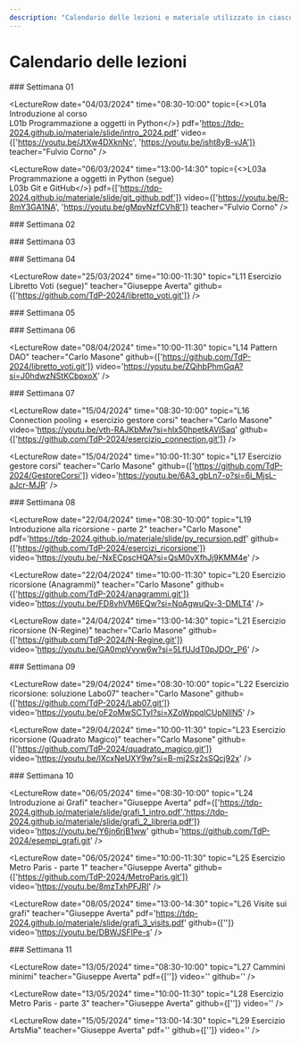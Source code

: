 ```yaml
---
description: "Calendario delle lezioni e materiale utilizzato in ciascuna lezione"
---
```



# Calendario delle lezioni


<LectureTable defaultType="Lezione" showMaterial={true} language='IT'>

<LectureDivider>
### Settimana 01
</LectureDivider>

<LectureRow
    date="04/03/2024" time="08:30-10:00"
    topic={<>L01a Introduzione al corso<br/>L01b Programmazione a oggetti in Python</>}
    pdf='https://tdp-2024.github.io/materiale/slide/intro_2024.pdf'
    video={['https://youtu.be/JtXw4DXknNc', 'https://youtu.be/jsht8yB-vJA']}
    teacher="Fulvio Corno"
/>

<LectureRow
    date="04/03/2024" time="10:00-11:30"
    topic="L02 Programmazione a oggetti in Python (segue)" 
    pdf='https://tdp-2024.github.io/materiale/slide/py_oop.pdf'
    video='https://youtu.be/NQMJoujZB4g'
    github='https://github.com/TdP-2024/libretto_voti'
    teacher="Fulvio Corno"
/>

<LectureRow
    date="05/03/2024" time="13:00-16:00"
    topic="LAB01 - Squadra 1 (Cognome A-J)" 
    type="Laboratorio"
    teacher="Giuseppe Averta"
    github='https://github.com/TdP-2024/Lab01'
/>

<LectureRow
    date="06/03/2024" time="13:00-14:30"
    topic={<>L03a Programmazione a oggetti in Python (segue)<br/>L03b Git e GitHub</>}
    pdf={['https://tdp-2024.github.io/materiale/slide/git_github.pdf']}
    video={['https://youtu.be/R-8mY3GA1NA', 'https://youtu.be/gMpvNzfCVh8']}
    teacher="Fulvio Corno"
/>

<LectureRow
    date="06/03/2024" time="16:00-19:00"
    topic="LAB01 - Squadra 2 (Cognome L-Z)" 
    type="Laboratorio"
    teacher="Francesca Pistilli"
    github='https://github.com/TdP-2024/Lab01'
/>

<LectureDivider>
### Settimana 02
</LectureDivider>

<LectureRow
    date="11/03/2024" time="08:30-10:00"
    topic="L04 Ereditarietà e Polimorfismo" 
    teacher="Fulvio Corno"
    video='https://youtu.be/_r4zDAYFJLo'
/>

<LectureRow
    date="11/03/2024" time="10:00-11:30"
    topic="L05 Moduli e Package" 
    teacher="Fulvio Corno"
    pdf='https://tdp-2024.github.io/materiale/slide/py_modules.pdf'
    video='https://youtu.be/BYbK1AB9r9U'
/>

<LectureRow
    date="12/03/2024" time="13:00-16:00"
    topic="LAB02 - Squadra 2 (Cognome L-Z)" 
    type="Laboratorio"
    teacher="Francesca Pistilli"
    github="https://github.com/TdP-2024/Lab02.git"
/>

<LectureRow
    date="13/03/2024" time="13:00-14:30"
    topic="L06 Esercizio 'Libretto Voti'" 
    teacher="Fulvio Corno"
    type='Esercitazione'
    github='https://github.com/TdP-2024/libretto_voti/blob/master/readme.md'
    video='https://youtu.be/Mno0afWTf0E'
/>

<LectureRow
    date="13/03/2024" time="16:00-19:00"
    topic="LAB02 - Squadra 1 (Cognome A-J)" 
    type="Laboratorio"
    teacher="Giuseppe Averta"
    github="https://github.com/TdP-2024/Lab02.git"
/>

<LectureDivider>
### Settimana 03
</LectureDivider>

<LectureRow
    date="18/03/2024" time="08:30-10:00"
    topic="L07 Esercizio 'Libretto Voti' (segue)" 
    teacher="Fulvio Corno"
    type='Esercitazione'
    video='https://youtu.be/xdt3Cfzsu6Y'
/>

<LectureRow
    date="18/03/2024" time="10:00-11:30"
    topic="L08 Strutture dati e collection" 
    teacher="Fulvio Corno"
    pdf='https://tdp-2024.github.io/materiale/slide/py_collections.pdf'
    video='https://youtu.be/gnFNK5bGRvU'
/>

<LectureRow
    date="19/03/2024" time="13:00-16:00"
    topic="LAB03 - Squadra 1 (Cognome A-J)" 
    type="Laboratorio"
    teacher="Francesca Pistilli"
    github="https://github.com/TdP-2024/Lab03.git"
/>

<LectureRow
    date="20/03/2024" time="13:00-14:30"
    topic="L09 Strutture dati e collection (segue)" 
    teacher="Fulvio Corno"
    video='https://youtu.be/QyCPcNGJdnk'
/>

<LectureRow
    date="20/03/2024" time="16:00-19:00"
    topic="LAB03 - Squadra 2 (Cognome L-Z)" 
    type="Laboratorio"
    teacher="Giuseppe Averta"
    github="https://github.com/TdP-2024/Lab03.git"
/>

<LectureDivider>
### Settimana 04
</LectureDivider>

<LectureRow
    date="25/03/2024" time="08:30-10:00"
    topic="L10 Interfacce Grafiche" 
    teacher="Giuseppe Averta"
    video='https://youtu.be/ZcPob_A7nVA'
    pdf='https://tdp-2024.github.io/materiale/slide/flet.pdf'
    github='https://github.com/TdP-2024/esempi_flet.git'
/>

<LectureRow
    date="25/03/2024" time="10:00-11:30"
    topic="L11 Esercizio Libretto Voti (segue)" 
    teacher="Giuseppe Averta"
    github={['https://github.com/TdP-2024/libretto_voti.git']}
/>

<LectureRow
    date="26/03/2024" time="13:00-16:00"
    topic="LAB04 - Squadra 2 (Cognome L-Z)" 
    type="Laboratorio"
    teacher="Francesca Pistilli"
    github='https://github.com/TdP-2024/Lab04.git'
/>

<LectureRow
    date="27/03/2024" time="13:00-14:30"
    topic="L12 Esercizio Indovina Numero" 
    teacher="Giuseppe Averta"
    video="https://www.youtube.com/watch?v=hLRbF-W2INo"
    github='https://github.com/TdP-2024/indovina_numero.git'
/>

<LectureRow
    date="27/03/2024" time="16:00-19:00"
    topic="LAB04 - Squadra 1 (Cognome A-J)" 
    type="Laboratorio"
    teacher="Giuseppe Averta"
    github='https://github.com/TdP-2024/Lab04.git'
/>

<LectureDivider>
### Settimana 05
</LectureDivider>

<LectureRow variant='info'
    topic="Sospensione Didattica" 
    teacher=""
    type=""
/>

<LectureDivider>
### Settimana 06
</LectureDivider>

<LectureRow
    date="08/04/2024" time="08:30-10:00"
    topic="L13 Accesso a database in Python" 
    teacher="Carlo Masone"
    pdf='https://tdp-2024.github.io/materiale/slide/py_database.pdf'
    video='https://youtu.be/RmIcMHOzVSw?si=9rQap3PhdUApgHNw'
/>

<LectureRow
    date="08/04/2024" time="10:00-11:30"
    topic="L14 Pattern DAO" 
    teacher="Carlo Masone"
    github={['https://github.com/TdP-2024/libretto_voti.git']}
    video='https://youtu.be/ZQihbPhmGqA?si=J0hdwzNStKCbpxoX'
/>

<LectureRow
    date="09/04/2024" time="13:00-16:00"
    topic="LAB05 - Squadra 1 (Cognome A-J)" 
    type="Laboratorio"
    teacher="Carlo Masone"
    github='https://github.com/TdP-2024/Lab05.git'
/>

<LectureRow
    date="10/04/2024" time="13:00-14:30"
    topic="L15 Object Relational Mapping" 
    teacher="Carlo Masone"
    github='https://github.com/TdP-2024/yelp'
    video='https://youtu.be/R5xAe1ovtQQ?si=ECGcSJ_jR6gScP7Y'
/>

<LectureRow
    date="10/04/2024" time="16:00-19:00"
    topic="LAB05 - Squadra 2 (Cognome L-Z)" 
    type="Laboratorio"
    teacher="Carlo Masone"
    github='https://github.com/TdP-2024/Lab05.git'
/>

<LectureDivider>
### Settimana 07
</LectureDivider>

<LectureRow
    date="15/04/2024" time="08:30-10:00"
    topic="L16 Connection pooling + esercizio gestore corsi" 
    teacher="Carlo Masone"
    video='https://youtu.be/vth-RAJKbMw?si=hlx50hpetkAVjSaq'
    github={['https://github.com/TdP-2024/esercizio_connection.git']}
/>

<LectureRow
    date="15/04/2024" time="10:00-11:30"
    topic="L17 Esercizio gestore corsi" 
    teacher="Carlo Masone"
    github={['https://github.com/TdP-2024/GestoreCorsi']}
    video='https://youtu.be/6A3_gbLn7-o?si=6i_MjsL-aJcr-MJR'
/>

<LectureRow
    date="16/04/2024" time="13:00-16:00"
    topic="LAB06 - Squadra 1 (Cognome L-Z)" 
    type="Laboratorio"
    teacher="Carlo Masone"
    github='https://github.com/TdP-2024/Lab06.git'
/>

<LectureRow
    date="17/04/2024" time="13:00-14:30"
    topic="L18 Introduzione alla ricorsione" 
    teacher="Carlo Masone"
    pdf='https://tdp-2024.github.io/materiale/slide/py_recursion.pdf'
    video='https://youtu.be/S3H7ItWZRik?si=eXFC5YCZt5cdxsIu'
    github='https://github.com/TdP-2024/esercizi_ricorsione.git'
/>

<LectureRow
    date="17/04/2024" time="16:00-19:00"
    topic="LAB06 - Squadra 2 (Cognome A-J)" 
    type="Laboratorio"
    teacher="Carlo Masone"
    github='https://github.com/TdP-2024/Lab06.git'
/>

<LectureDivider>
### Settimana 08
</LectureDivider>

<LectureRow
    date="22/04/2024" time="08:30-10:00"
    topic="L19 Introduzione alla ricorsione - parte 2" 
    teacher="Carlo Masone"
    pdf='https://tdp-2024.github.io/materiale/slide/py_recursion.pdf'
    github={['https://github.com/TdP-2024/esercizi_ricorsione']}
    video='https://youtu.be/-NxECpscHQA?si=QsM0vXfhJj9KMM4e'
/>

<LectureRow
    date="22/04/2024" time="10:00-11:30"
    topic="L20 Esercizio ricorsione (Anagrammi)" 
    teacher="Carlo Masone"
    github={['https://github.com/TdP-2024/anagrammi.git']}
    video='https://youtu.be/FD8vhVM6EQw?si=NoAgwuQv-3-DMLT4'
/>

<LectureRow
    date="23/04/2024" time="13:00-16:00"
    topic="LAB07 - Squadra 2 (Cognome A-J)" 
    type="Laboratorio"
    teacher="Carlo Masone"
    github='https://github.com/TdP-2024/Lab07.git'
/>

<LectureRow
    date="24/04/2024" time="13:00-14:30"
    topic="L21 Esercizio ricorsione (N-Regine)" 
    teacher="Carlo Masone"
    github={['https://github.com/TdP-2024/N-Regine.git']}
    video='https://youtu.be/GA0mpVvyw6w?si=5LfUJdT0pJDOr_P6'
/>

<LectureRow
    date="24/04/2024" time="16:00-19:00"
    topic="LAB07 - Squadra 1 (Cognome L-Z)" 
    type="Laboratorio"
    teacher="Carlo Masone"
    github='https://github.com/TdP-2024/Lab07.git'
/>

<LectureDivider>
### Settimana 09
</LectureDivider>

<LectureRow
    date="29/04/2024" time="08:30-10:00"
    topic="L22 Esercizio ricorsione: soluzione Labo07" 
    teacher="Carlo Masone"
    github={['https://github.com/TdP-2024/Lab07.git']}
    video='https://youtu.be/oF2oMwSCTyI?si=XZoWppqlCUpNIlN5'
/>

<LectureRow
    date="29/04/2024" time="10:00-11:30"
    topic="L23 Esercizio ricorsione (Quadrato Magico)" 
    teacher="Carlo Masone"
    github={['https://github.com/TdP-2024/quadrato_magico.git']}
    video='https://youtu.be/lXcxNeUXY9w?si=B-mj2Sz2sSQcj92x'
/>

<LectureRow
    date="30/04/2024" time="13:00-16:00"
    topic="LAB08 - Squadra 1 e 2" 
    type="Laboratorio"
    teacher="Francesca Pistilli"
    github='https://github.com/TdP-2024/Lab08.git'
/>

<LectureRow variant='info'
    date="01/05/2024"
    topic="Sospensione Didattica" 
    teacher=""
    type=""
/>

<LectureDivider>
### Settimana 10
</LectureDivider>

<LectureRow
    date="06/05/2024" time="08:30-10:00"
    topic="L24 Introduzione ai Grafi" 
    teacher="Giuseppe Averta"
    pdf={['https://tdp-2024.github.io/materiale/slide/grafi_1_intro.pdf','https://tdp-2024.github.io/materiale/slide/grafi_2_libreria.pdf']}
    video='https://youtu.be/Y6jn6rjB1ww'
    github='https://github.com/TdP-2024/esempi_grafi.git'
/>

<LectureRow
    date="06/05/2024" time="10:00-11:30"
    topic="L25 Esercizio Metro Paris - parte 1" 
    teacher="Giuseppe Averta"
    github={['https://github.com/TdP-2024/MetroParis.git']}
    video='https://youtu.be/8mzTxhPFJRI'
/>

<LectureRow
    date="07/05/2024" time="13:00-16:00"
    topic="LAB09 - Squadra 1 (Cognome A-J)" 
    type="Laboratorio"
    teacher="Giuseppe Averta"
    github='https://github.com/TdP-2024/Lab09.git'
/>

<LectureRow
    date="08/05/2024" time="13:00-14:30"
    topic="L26 Visite sui grafi" 
    teacher="Giuseppe Averta"
    pdf='https://tdp-2024.github.io/materiale/slide/grafi_3_visits.pdf'
    github={['']}
    video='https://youtu.be/DBWJSFlPe-s'
/>

<LectureRow
    date="08/05/2024" time="16:00-19:00"
    topic="LAB09 - Squadra 2 (Cognome L-Z)" 
    type="Laboratorio"
    teacher="Giuseppe Averta"
    github='https://github.com/TdP-2024/Lab09.git'
/>

<LectureDivider>
### Settimana 11
</LectureDivider>

<LectureRow
    date="13/05/2024" time="08:30-10:00"
    topic="L27 Cammini minimi" 
    teacher="Giuseppe Averta"
    pdf={['']}
    video=''
    github=''
/>

<LectureRow
    date="13/05/2024" time="10:00-11:30"
    topic="L28 Esercizio Metro Paris - parte 3" 
    teacher="Giuseppe Averta"
    github={['']}
    video=''
/>

<LectureRow
    date="14/05/2024" time="13:00-16:00"
    topic="LAB10 - Squadra 2 (Cognome L-Z)" 
    type="Laboratorio"
    teacher="Giuseppe Averta"
    github='https://github.com/TdP-2024/Lab10.git'
/>

<LectureRow
    date="15/05/2024" time="13:00-14:30"
    topic="L29 Esercizio ArtsMia" 
    teacher="Giuseppe Averta"
    pdf=''
    github={['']}
    video=''
/>

<LectureRow
    date="15/05/2024" time="16:00-19:00"
    topic="LAB10 - Squadra 1 (Cognome A-J)" 
    type="Laboratorio"
    teacher="Giuseppe Averta"
    github='https://github.com/TdP-2024/Lab10.git'
/>


</LectureTable>


